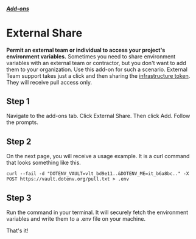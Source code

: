 

##### [Add-ons](/docs/addons)
# External Share

**Permit an external team or individual to access your project's environment variables.** Sometimes you need to share environment variables with an external team or contractor, but you don't want to add them to your organization. Use this add-on for such a scenario. External Team support takes just a click and then sharing the [infrastructure token](/docs/security/env-it). They will receive pull access only.

## Step 1

Navigate to the add-ons tab. Click External Share. Then click Add. Follow the prompts.

<ScreenshotBrowser url='/assets/img/cloudinary/Dotenv_2_wvimjt.png' />

## Step 2

On the next page, you will receive a usage example. It is a curl command that looks something like this.

```shell {{ title: "cli" }}
curl --fail -d "DOTENV_VAULT=vlt_bd9e11..&DOTENV_ME=it_b6a8bc.." -X POST https://vault.dotenv.org/pull.txt > .env
```

<ScreenshotBrowser url='/assets/img/cloudinary/Dotenv_3_cob0qz.png' />

## Step 3

Run the command in your terminal. It will securely fetch the environment variables and write them to a .env file on your machine.

<ScreenshotBrowser url='/assets/img/cloudinary/external-share-2_kzdysp.gif' />

That's it!
